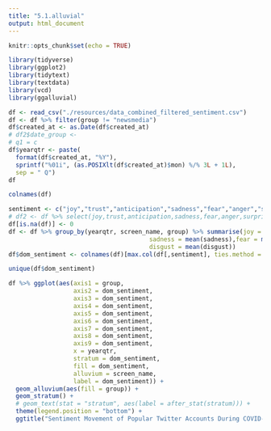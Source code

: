 ```yaml
---
title: "5.1.alluvial"
output: html_document
---
```


```r
knitr::opts_chunk$set(echo = TRUE)
```

```r
library(tidyverse)
library(ggplot2)
library(tidytext)
library(textdata)
library(vcd)
library(ggalluvial)
```

```r
df <- read_csv("./resources/data_combined_filtered_sentiment.csv")
df <- df %>% filter(group != "newsmedia")
df$created_at <- as.Date(df$created_at)
# df2$date_group <-
# q1 = c
df$yearqtr <- paste(
  format(df$created_at, "%Y"),
  sprintf("%01i", (as.POSIXlt(df$created_at)$mon) %/% 3L + 1L), 
  sep = " Q")
df
```


```r
colnames(df)
```

```r
sentiment <- c("joy","trust","anticipation","sadness","fear","anger","surprise","disgust")
# df2 <- df %>% select(joy,trust,anticipation,sadness,fear,anger,surprise,disgust)
df[is.na(df)] <- 0
df <- df %>% group_by(yearqtr, screen_name, group) %>% summarise(joy = mean(joy), trust=mean(trust),anticipation=mean(anticipation),
                                       sadness = mean(sadness),fear = mean(fear),anger = mean(anger),surprise = mean(surprise),
                                       disgust = mean(disgust))
df$dom_sentiment <- colnames(df)[max.col(df[,sentiment], ties.method = "first")+3]
```

```r
unique(df$dom_sentiment)
```


```r
df %>% ggplot(aes(axis1 = group,
                  axis2 = dom_sentiment,
                  axis3 = dom_sentiment,
                  axis4 = dom_sentiment,
                  axis5 = dom_sentiment,
                  axis6 = dom_sentiment,
                  axis7 = dom_sentiment,
                  axis8 = dom_sentiment,
                  axis9 = dom_sentiment,
                  x = yearqtr,
                  stratum = dom_sentiment,
                  fill = dom_sentiment,
                  alluvium = screen_name,
                  label = dom_sentiment)) +
  geom_alluvium(aes(fill = group)) +
  geom_stratum() +
  # geom_text(stat = "stratum", aes(label = after_stat(stratum))) +
  theme(legend.position = "bottom") +
  ggtitle("Sentiment Movement of Popular Twitter Accounts During COVID-19")

```

```r


```

